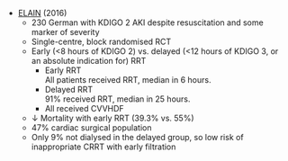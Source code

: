* [ELAIN](https://jamanetwork.com/journals/jama/fullarticle/2522434) (2016)
	* 230 German with KDIGO 2 AKI despite resuscitation and some marker of severity
	* Single-centre, block randomised RCT
	* Early (<8 hours of KDIGO 2) vs. delayed (<12 hours of KDIGO 3, or an absolute indication for) RRT
		* Early RRT\
		All patients received RRT, median in 6 hours.
		* Delayed RRT\
		91% received RRT, median in 25 hours.
		* All received CVVHDF
	* ↓ Mortality with early RRT (39.3% vs. 55%)
	* 47% cardiac surgical population
	* Only 9% not dialysed in the delayed group, so low risk of inappropriate CRRT with early filtration